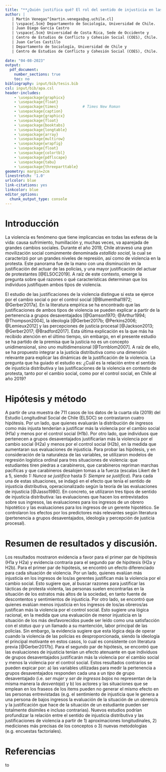 ```yaml
---
title: "**¿Quién justifica qué? El rol del sentido de injusticia en las justificaciones de violencia en contexto de protesta**"
author: |
   | Martín Venegas^[martin.venegas@ug.uchile.cl]
   | \vspace{.5cm} Departamento de Sociología, Universidad de Chile.
   | Juan Diego García Castro
   | \vspace{.5cm} Universidad de Costa Rica, Sede de Occidente y 
   | Centro de Estudios de Conflicto y Cohesión Social (COES), Chile.
   | Juan Carlos Castillo
   | Departamento de Sociología, Universidad de Chile y 
   | Centro de Estudios de Conflicto y Cohesión Social (COES), Chile.
   
date: "04-08-2023"
output:
  pdf_document:
    number_sections: true
    toc: no
bibliography: input/bib/tesis.bib
csl: input/bib/apa.csl
header-includes:
    - \usepackage{graphicx}
    - \usepackage{float}
    - \usepackage{times}           # Times New Roman
    - \usepackage{caption}
    - \usepackage{graphicx}
    - \usepackage{float}
    - \usepackage{booktabs}
    - \usepackage{longtable}
    - \usepackage{array}
    - \usepackage{multirow}
    - \usepackage{wrapfig}
    - \usepackage{float}
    - \usepackage{colortbl}
    - \usepackage{pdflscape}
    - \usepackage{tabu}
    - \usepackage{threeparttable}    
geometry: margin=2cm
linestretch: '1.0'
urlcolor: blue
link-citations: yes
linkcolor: blue
editor_options: 
  chunk_output_type: console
---
```


<!-- # Summary -->

# Introducción

<!-- (highlighting theoretical and empirical debates on your topic and deficits in the literature that your project would address) -->


La violencia es fenómeno que tiene implicancias en todas las esferas de la vida: causa sufrimiento, humillación y, muchas veces, va aparejada de grandes cambios sociales. Durante el año 2019, Chile atravesó una gran movilización social comúnmente denominada _estallido social_, la cual se caracterizó por un grandes niveles de represión, así como de violencia en la protesta. Este panorama fue de la mano con una disminución en la justificación del actuar de las policías, y una mayor justificación del actuar de protestantes [@ELSOC2019]. A raíz de este contexto, emerge la pregunta sobre qué razones o qué características determinan que los individuos justifiquen ambos tipos de violencia.

El estudio de las justificaciones de la violencia distingue si esta se ejerce por el cambio social o por el control social [@Blumenthal1972; @Gerber2017a]. En la literatura empírica se ha encontrado que las justificaciones de ambos tipos de violencia se pueden explicar a partir de la pertenencia a grupos desaventajados [@Gamson1970; @Arthur1994; @Thompson2004], la ideología [@Gerber2017b; @Perkins2006; @Lemieux2012] y las percepciones de justicia procesal [@Jackson2013; @Gerber2017; @Bradford2017]. Esta última explicación es la que más ha recibido atención en el último tiempo, sin embargo, en el presente estudio se ha partido de la premisa que la justicia no es un concepto unidimensional, sino uno multidimensional [@Tornblom2007]. A raíz de ello, se ha propuesto integrar a la justicia distributiva como una dimensión relevante para explicar las dinámicas de la justificación de la violencia. La pregunta que ha guiado el estudio es: ¿Cuál es la relación entre el sentido de injusticia distributiva y las justificaciones de la violencia en contexto de protesta, tanto por el cambio social, como por el control social, en Chile al año 2019?

# Hipótesis y método

A partir de una muestra de 711 casos de los datos de la cuarta ola (2019) del Estudio Longitudinal Social de Chile (ELSOC) se contrastaron cuatro hipótesis. Por un lado, que quienes evaluarán la distribución de ingresos como más injusta tenderían a justificar más la violencia por el cambio social (H1a) y menos por el control social (H1b). Por otro lado, que individuos que pertenecen a grupos desaventajados justificarían más la violencia por el cambio social (H2a) y menos por el control social (H2b), en la medida que aumentaran sus evaluaciones de injusticia. Para probar las hipótesis, y en consideración de la naturaleza de las variables, se utilizaron modelos de regresión logística ordinal para tres situaciones de violencia: que estudiantes tiren piedras a carabineros, que carabineros repriman marchas pacíficas y que carabineros desalojen tomas a la fuerza (escalas Likert de 1 a 5, siendo _1: Nunca se justifica_ hasta _5: Siempre se justifica_). Para cada una de estas situaciones, se indagó en el efecto que tenía el sentido de injusticia distributiva, operacionalizado según la teoría de las evaluaciones de injusticia [@Jasso1980]. En concreto, se utilizaron tres tipos de sentido de injusticia distributiva: las evaluaciones que hacen los entrevistados sobre sus ingresos, las evaluaciones para los ingresos de un obrero hipotético y las evaluaciones para los ingresos de un gerente hipotético. Se controlaron los efectos por los predictores más relevantes según literatura (pertenencia a grupos desaventajados, ideología y percepción de justicia procesal).

# Resumen de resultados y discusión.

Los resultados mostraron evidencia a favor para el primer par de hipótesis (H1a y H2a) y evidencia contraria para el segundo par de hipótesis (H2a y H2b). Para el primer par de hipótesis, se encontró un efecto diferenciado para cada situación de violencia. Por un lado, quienes evalúan más injusticia en los ingresos de los/as gerentes justifican más la violencia por el cambio social. Esto sugiere que, al buscar razones para justificar las tácticas de protesta violenta, las personas suelen encontrarlas en la situación de los estratos más altos de la sociedad, en tanto fuente de descontentos y sentimientos de injusticia. Por otro lado, se encontró que quienes evalúan menos injusticia en los ingresos de los/as obreros/as justifican más la violencia por el control social. Esto sugiere una lógica racional, en la medida que una evaluación de menor injusticia en la situación de los más desfavorecidos puede ser leído como una satisfacción con el _status quo_ y un llamado a su mantención, labor principal de las policías. Sin embargo, la evidencia sugiere que esta lógica deja de operar cuando la violencia de las policías es desproporcionada, siendo la ideología el principal motivante en estos casos, lo cual es consistente con literatura previa [@Gerber2017b]. Para el segundo par de hipótesis, se encontró que las evaluaciones de injusticia tenían un efecto atenuante en que individuos de grupos desaventajados justificarán más la violencia por el cambio social y menos la violencia por el control social. Estos resultados contrarios se pueden expicar por: a) las variables utilizadas para medir la pertenencia a grupos desaventajados responden cada una a un _tipo_ de grupo desaventajado (i.e. _ser mujer_ y _ser de ingresos bajos_ no representan de la misma manera la _desventaja_) y b) los actores y las situaciones que se emplean en los fraseos de los items pueden no generar el mismo efecto en las personas entrevistadas (e.g. el sentimiento de injusticia que le genera a una persona de bajos ingresos la evaluación de la situación de un obrero/a y la justificación que hace de la situación de un estudiante pueden ser totalmente disimiles e incluso contrarias). Nuevos estudios podrían profundizar la relación entre el sentido de injusticia distributiva y las justificaciones de violencia a partir de 1) aproximaciones longitudinales, 2) mediciones más precisas de los conceptos o 3) nuevas metodologías (e.g. encuestas factoriales).


# Referencias

::: {#refs}
:::
to